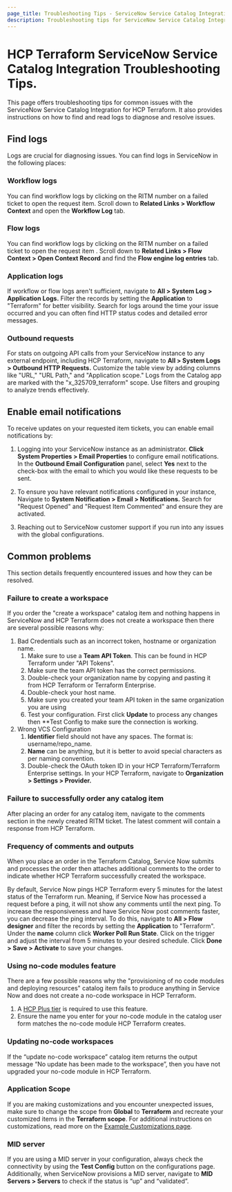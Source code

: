 ```yaml
---
page_title: Troubleshooting Tips - ServiceNow Service Catalog Integration - HCP Terraform
description: Troubleshooting tips for ServiceNow Service Catalog Integration.
---
```


# HCP Terraform ServiceNow Service Catalog Integration Troubleshooting Tips. 

This page offers troubleshooting tips for common issues with the ServiceNow Service Catalog Integration for HCP Terraform. 
It also provides instructions on how to find and read logs to diagnose and resolve issues.

## Find logs

Logs are crucial for diagnosing issues. You can find logs in ServiceNow in the following places:

### Workflow logs
You can find workflow logs  by clicking on the RITM number on a failed ticket to open the request item. 
Scroll down to **Related Links > Workflow Context** and open the **Workflow Log** tab. 

### Flow logs
You can find workflow logs by clicking on the RITM number on a failed ticket to open the request item . 
Scroll down to **Related Links > Flow Context > Open Context Record** and find the **Flow engine log entries** tab. 

### Application logs
If workflow or flow logs aren't sufficient, navigate to **All > System Log > Application Logs.**
Filter the records by setting the **Application** to "Terraform" for better visibility. 
Search for logs around the time your issue occurred and you can often find HTTP status codes and detailed error messages.

### Outbound requests
For stats on outgoing API calls from your ServiceNow instance to any external endpoint, including HCP Terraform, navigate  to **All > System Logs > Outbound HTTP Requests.** 
Customize the table view by adding columns like "URL," "URL Path," and "Application scope." 
Logs from the Catalog app are marked with the "x_325709_terraform" scope. 
Use filters and grouping to analyze trends effectively.

## Enable email notifications

To receive updates on your requested item tickets, you can enable email notifications by:

1. Logging into your ServiceNow instance as an administrator. 
   **Click System Properties > Email Properties** to configure email notifications. 
   In the **Outbound Email Configuration** panel, select **Yes** next to the check-box with the email to which you would like these requests to be sent.

1. To ensure you have relevant notifications configured in your instance, Navigate to **System Notification > Email > Notifications.**
   Search for "Request Opened" and "Request Item Commented" and ensure they are activated.

1. Reaching out to ServiceNow customer support if you run into any issues with the global configurations.

## Common problems

This section details frequently encountered issues and how they can be resolved. 

### Failure to create a workspace

If you order the "create a workspace" catalog item and  nothing happens in ServiceNow and HCP Terraform does not create a workspace then there are several possible reasons why: 

1. Bad Credentials such as an incorrect token, hostname or organization name.   
   1. Make sure to use a **Team API Token**. This can be found in HCP Terraform under "API Tokens". 
   1. Make sure the team API token has the correct permissions. 
   1. Double-check your organization name by copying and pasting it from HCP Terraform or Terraform Enterprise.
   1. Double-check your host name. 
   1. Make sure you created your team API token  in the same organization you are using 
   1. Test your configuration. First click **Update** to process any changes then **Test Config to make sure the connection is working. 
1. Wrong VCS Configuration
   1. **Identifier** field should not have any spaces. The format is: username/repo_name.
   1. **Name** can be anything, but it is better to avoid special characters as per naming convention.
   1. Double-check the OAuth token ID in your HCP Terraform/Terraform Enterprise settings. In your HCP Terraform, navigate to **Organization > Settings > Provider.**

### Failure to successfully order any catalog item

After placing an order for any catalog item, navigate to the comments section in the newly created RITM ticket. 
The latest comment will contain a response from HCP Terraform.

### Frequency of comments and outputs

When you place an order in the  Terraform Catalog, Service Now submits and processes the order then attaches  additional comments  to the order to indicate whether HCP Terraform successfully created the workspace.

By default, Service Now pings HCP Terraform every 5 minutes for the latest status of the Terraform run. 
Meaning, if Service Now has processed a  request  before a ping,  it will not show any comments until the next ping. 
To increase the responsiveness and have Service Now post comments  faster, you can decrease the ping interval. 
To do this, navigate to **All > Flow designer**  and filter the records by setting the **Application** to "Terraform". 
Under the **name** column click  **Worker Poll Run State**. Click on the trigger and adjust the interval from 5  minutes  to your desired schedule. Click **Done > Save > Activate** to save your changes.

### Using no-code modules feature

There are a few possible reasons  why the "provisioning of no code modules and deploying resources" catalog item fails to produce anything  in Service Now and does not create a no-code workspace in HCP Terraform. 
1. A [HCP Plus tier](https://www.hashicorp.com/products/terraform/pricing) is required to use this feature. 
1. Ensure the name you enter for your no-code module in the catalog user form matches the no-code module HCP Terraform creates. 

### Updating no-code workspaces

If the “update no-code workspace” catalog item returns the output message “No update has been made to the workspace”, then you have not upgraded your no-code module in HCP Terraform. 

### Application Scope

If you are making customizations and you  encounter unexpected issues, make sure to change the scope from **Global** to **Terraform** and recreate your customized items in the **Terraform scope**. 
For additional instructions on customizations, read more on the [Example Customizations page](https://developer.hashicorp.com/terraform/cloud-docs/integrations/service-now/service-catalog-terraform/example-customizations).

### MID server  

If you are using a MID server in your configuration, always check the connectivity by using the **Test Config** button on the configurations page. 
Additionally, when ServiceNow provisions a MID server, navigate to **MID Servers > Servers** to check if the status is “up” and “validated”.

